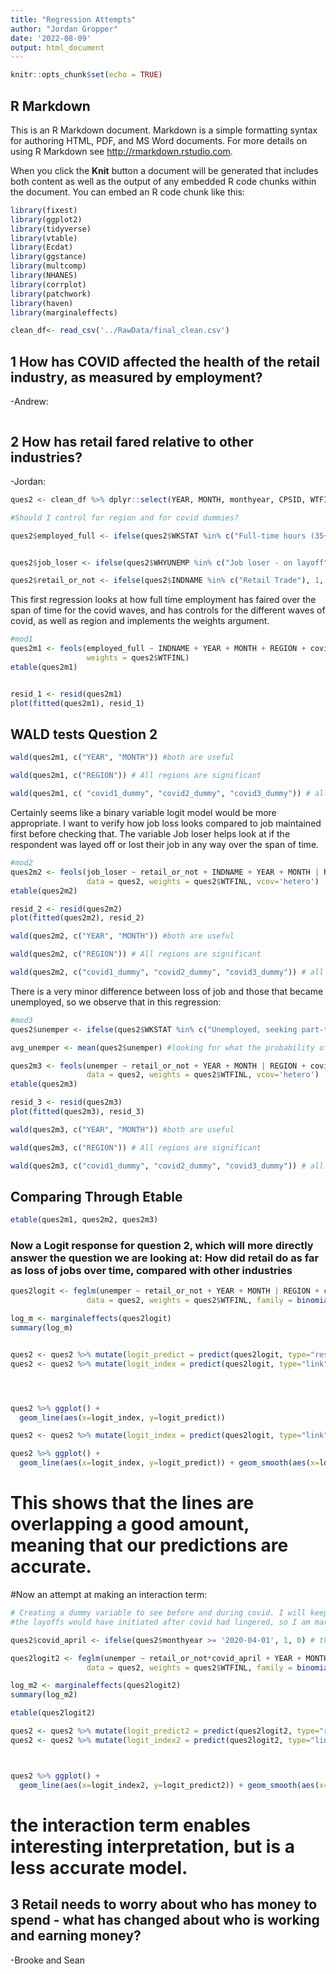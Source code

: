 ```yaml
---
title: "Regression Attempts"
author: "Jordan Gropper"
date: '2022-08-09'
output: html_document
---
```


```r
knitr::opts_chunk$set(echo = TRUE)
```

## R Markdown

This is an R Markdown document. Markdown is a simple formatting syntax for authoring HTML, PDF, and MS Word documents. For more details on using R Markdown see <http://rmarkdown.rstudio.com>.

When you click the **Knit** button a document will be generated that includes both content as well as the output of any embedded R code chunks within the document. You can embed an R code chunk like this:

```r
library(fixest)
library(ggplot2)
library(tidyverse)
library(vtable)
library(Ecdat)
library(ggstance)
library(multcomp)
library(NHANES)
library(corrplot)
library(patchwork)
library(haven)
library(marginaleffects)
```


```r
clean_df<- read_csv('../RawData/final_clean.csv')
```





## 1 How has COVID affected the health of the retail industry, as measured by employment?
-Andrew:
```r


```


## 2 How has retail fared relative to other industries?
-Jordan:

```r
ques2 <- clean_df %>% dplyr::select(YEAR, MONTH, monthyear, CPSID, WTFINL, AGE, SEX, RACE, CLASSWKR, WHYUNEMP, WKSTAT, INDNAME, covid1_dummy, covid2_dummy, covid3_dummy, REGION)

#Should I control for region and for covid dummies?

ques2$employed_full <- ifelse(ques2$WKSTAT %in% c("Full-time hours (35+), usually full-time", "Full-time hours (35+), usually part-time for economic reasons", "Full-time hours (35+), usually part-time for non-economic reasons"), 1, 0)


ques2$job_loser <- ifelse(ques2$WHYUNEMP %in% c("Job loser - on layoff", "Other job loser"), 1, 0)

ques2$retail_or_not <- ifelse(ques2$INDNAME %in% c("Retail Trade"), 1, 0)

```



This first regression looks at how full time employment has faired over the span of time for the covid waves, and has controls for the different waves of covid, as well as region and implements the weights argument. 
```r


#mod1
ques2m1 <- feols(employed_full ~ INDNAME + YEAR + MONTH + REGION + covid1_dummy + covid2_dummy + covid3_dummy, data= ques2, 
                 weights = ques2$WTFINL)
etable(ques2m1) 


resid_1 <- resid(ques2m1)
plot(fitted(ques2m1), resid_1)


```


## WALD tests Question 2
```r
wald(ques2m1, c("YEAR", "MONTH")) #both are useful

wald(ques2m1, c("REGION")) # All regions are significant

wald(ques2m1, c( "covid1_dummy", "covid2_dummy", "covid3_dummy")) # all are significant and useful

```



Certainly seems like a binary variable logit model would be more appropriate. I want to verify how job loss looks compared to job maintained first before checking that. The variable Job loser helps look at if the respondent was layed off or lost their job in any way over the span of time.
```r
#mod2
ques2m2 <- feols(job_loser ~ retail_or_not + INDNAME + YEAR + MONTH | REGION + covid1_dummy + covid2_dummy + covid3_dummy, 
                 data = ques2, weights = ques2$WTFINL, vcov='hetero')
etable(ques2m2)

resid_2 <- resid(ques2m2)
plot(fitted(ques2m2), resid_2)

```

```r
wald(ques2m2, c("YEAR", "MONTH")) #both are useful

wald(ques2m2, c("REGION")) # All regions are significant

wald(ques2m2, c("covid1_dummy", "covid2_dummy", "covid3_dummy")) # all are significant and useful

```

There is a very minor difference between loss of job and those that became unemployed, so we observe that in this regression:
```r
#mod3
ques2$unemper <- ifelse(ques2$WKSTAT %in% c("Unemployed, seeking part-time work", "Unemployed, seeking full-time work"), 1, 0)

avg_unemper <- mean(ques2$unemper) #looking for what the probability of being generally unemployed is

ques2m3 <- feols(unemper ~ retail_or_not + YEAR + MONTH | REGION + covid1_dummy + covid2_dummy + covid3_dummy, 
                 data = ques2, weights = ques2$WTFINL, vcov='hetero')
etable(ques2m3)

resid_3 <- resid(ques2m3)
plot(fitted(ques2m3), resid_3)

```
```r
wald(ques2m3, c("YEAR", "MONTH")) #both are useful

wald(ques2m3, c("REGION")) # All regions are significant

wald(ques2m3, c("covid1_dummy", "covid2_dummy", "covid3_dummy")) # all are significant and useful

```


## Comparing Through Etable
```r
etable(ques2m1, ques2m2, ques2m3)
```



### Now a Logit response for question 2, which will more directly answer the question we are looking at: How did retail do as far as loss of jobs over time, compared with other industries
```r

ques2logit <- feglm(unemper ~ retail_or_not + YEAR + MONTH | REGION + covid1_dummy + covid2_dummy + covid3_dummy, 
                 data = ques2, weights = ques2$WTFINL, family = binomial(link = 'logit')) # iremoved the weights

log_m <- marginaleffects(ques2logit)
summary(log_m)


ques2 <- ques2 %>% mutate(logit_predict = predict(ques2logit, type="response"))
ques2 <- ques2 %>% mutate(logit_index = predict(ques2logit, type="link"))




ques2 %>% ggplot() +
  geom_line(aes(x=logit_index, y=logit_predict))
```

```r
ques2 <- ques2 %>% mutate(logit_index = predict(ques2logit, type="link"))

ques2 %>% ggplot() +
  geom_line(aes(x=logit_index, y=logit_predict)) + geom_smooth(aes(x=logit_index, y=unemper))
```
# This shows that the lines are overlapping a good amount, meaning that our predictions are accurate.
#Now an attempt at making an interaction term:
```r
# Creating a dummy variable to see before and during covid. I will keep the assumption that March was the first wave of covid, but 
#the layoffs would have initiated after covid had lingered, so I am marking in April:

ques2$covid_april <- ifelse(ques2$monthyear >= '2020-04-01', 1, 0) # the 1 is layoffs in #april

ques2logit2 <- feglm(unemper ~ retail_or_not*covid_april + YEAR + MONTH | REGION + covid1_dummy + covid2_dummy + covid3_dummy, 
                 data = ques2, weights = ques2$WTFINL, family = binomial(link = 'logit')) # iremoved the weights

log_m2 <- marginaleffects(ques2logit2)
summary(log_m2)

etable(ques2logit2)
```
```r
ques2 <- ques2 %>% mutate(logit_predict2 = predict(ques2logit2, type="response"))
ques2 <- ques2 %>% mutate(logit_index2 = predict(ques2logit2, type="link"))



ques2 %>% ggplot() +
  geom_line(aes(x=logit_index2, y=logit_predict2)) + geom_smooth(aes(x=logit_index2, y=unemper))
```
# the interaction term enables interesting interpretation, but is a less accurate model. 



## 3 Retail needs to worry about who has money to spend - what has changed about who is working and earning money?##
-Brooke and Sean
```r



```











































